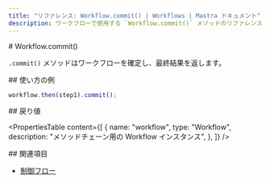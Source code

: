 ```yaml
---
title: "リファレンス: Workflow.commit() | Workflows | Mastra ドキュメント"
description: ワークフローで使用する `Workflow.commit()` メソッドのリファレンス。ワークフローを確定し、最終結果を返します。
---
```


<div id="workflowcommit">
  # Workflow.commit()
</div>

`.commit()` メソッドはワークフローを確定し、最終結果を返します。

<div id="usage-example">
  ## 使い方の例
</div>

```typescript copy
workflow.then(step1).commit();
```


<div id="returns">
  ## 戻り値
</div>

<PropertiesTable
  content={[
    {
      name: "workflow",
      type: "Workflow",
      description: "メソッドチェーン用の Workflow インスタンス",
    },
  ]}
/>

<div id="related">
  ## 関連項目
</div>

- [制御フロー](/docs/workflows/control-flow)